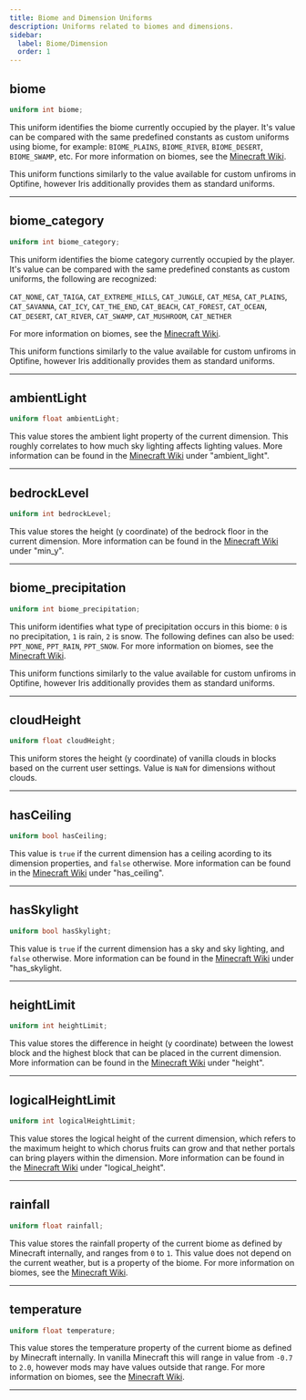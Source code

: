 ```yaml
---
title: Biome and Dimension Uniforms
description: Uniforms related to biomes and dimensions.
sidebar:
  label: Biome/Dimension
  order: 1
---
```



## biome
```glsl
uniform int biome;
```
This uniform identifies the biome currently occupied by the player. It's value can be compared with the same predefined constants as custom uniforms using biome, for example: `BIOME_PLAINS`, `BIOME_RIVER`, `BIOME_DESERT`, `BIOME_SWAMP`, etc. For more information on biomes, see the [Minecraft Wiki](https://minecraft.wiki/w/Biome).

This uniform functions similarly to the value available for custom unfiroms in Optifine, however Iris additionally provides them as standard uniforms.

----------------


## biome_category
```glsl
uniform int biome_category;
```
This uniform identifies the biome category currently occupied by the player. It's value can be compared with the same predefined constants as custom uniforms, the following are recognized:

`CAT_NONE`, `CAT_TAIGA`, `CAT_EXTREME_HILLS`, `CAT_JUNGLE`, `CAT_MESA`, `CAT_PLAINS`, `CAT_SAVANNA`, `CAT_ICY`, `CAT_THE_END`, `CAT_BEACH`, `CAT_FOREST`, `CAT_OCEAN`, `CAT_DESERT`, `CAT_RIVER`, `CAT_SWAMP`, `CAT_MUSHROOM`, `CAT_NETHER`

 For more information on biomes, see the [Minecraft Wiki](https://minecraft.wiki/w/Biome).

 This uniform functions similarly to the value available for custom unfiroms in Optifine, however Iris additionally provides them as standard uniforms.

----------------


## ambientLight
```glsl
uniform float ambientLight;
```
This value stores the ambient light property of the current dimension. This roughly correlates to how much sky lighting affects lighting values. More information can be found in the [Minecraft Wiki](https://minecraft.wiki/w/Dimension_type) under "ambient_light".

----------------


## bedrockLevel
```glsl
uniform int bedrockLevel;
```
This value stores the height (y coordinate) of the bedrock floor in the current dimension. More information can be found in the [Minecraft Wiki](https://minecraft.wiki/w/Dimension_type) under "min_y".

----------------


## biome_precipitation
```glsl
uniform int biome_precipitation;
```
This uniform identifies what type of precipitation occurs in this biome: `0` is no precipitation, `1` is rain, `2` is snow. The following defines can also be used: `PPT_NONE`, `PPT_RAIN`, `PPT_SNOW`.  For more information on biomes, see the [Minecraft Wiki](https://minecraft.wiki/w/Biome).

This uniform functions similarly to the value available for custom unfiroms in Optifine, however Iris additionally provides them as standard uniforms.


----------------


## cloudHeight
```glsl
uniform float cloudHeight;
```
This uniform stores the height (y coordinate) of vanilla clouds in blocks based on the current user settings. Value is `NaN` for dimensions without clouds.

----------------


## hasCeiling
```glsl
uniform bool hasCeiling;
```
This value is `true` if the current dimension has a ceiling acording to its dimension properties, and `false` otherwise. More information can be found in the [Minecraft Wiki](https://minecraft.wiki/w/Dimension_type) under "has_ceiling".

----------------


## hasSkylight
```glsl
uniform bool hasSkylight;
```
This value is `true` if the current dimension has a sky and sky lighting, and `false` otherwise. More information can be found in the [Minecraft Wiki](https://minecraft.wiki/w/Dimension_type) under "has_skylight.

----------------


## heightLimit
```glsl
uniform int heightLimit;
```
This value stores the difference in height (y coordinate) between the lowest block and the highest block that can be placed in the current dimension. More information can be found in the [Minecraft Wiki](https://minecraft.wiki/w/Dimension_type) under "height".

----------------


## logicalHeightLimit
```glsl
uniform int logicalHeightLimit;
```
This value stores the logical height of the current dimension, which refers to the maximum height to which chorus fruits can grow and that nether portals can bring players within the dimension. More information can be found in the [Minecraft Wiki](https://minecraft.wiki/w/Dimension_type) under "logical_height".

----------------


## rainfall
```glsl
uniform float rainfall;
```
This value stores the rainfall property of the current biome as defined by Minecraft internally, and ranges from `0` to `1`. This value does not depend on the current weather, but is a property of the biome. For more information on biomes, see the [Minecraft Wiki](https://minecraft.wiki/w/Biome).

----------------


## temperature
```glsl
uniform float temperature;
```
This value stores the temperature property of the current biome as defined by Minecraft internally. In vanilla Minecraft this will range in value from `-0.7` to `2.0`, however mods may have values outside that range. For more information on biomes, see the [Minecraft Wiki](https://minecraft.wiki/w/Biome).

----------------


